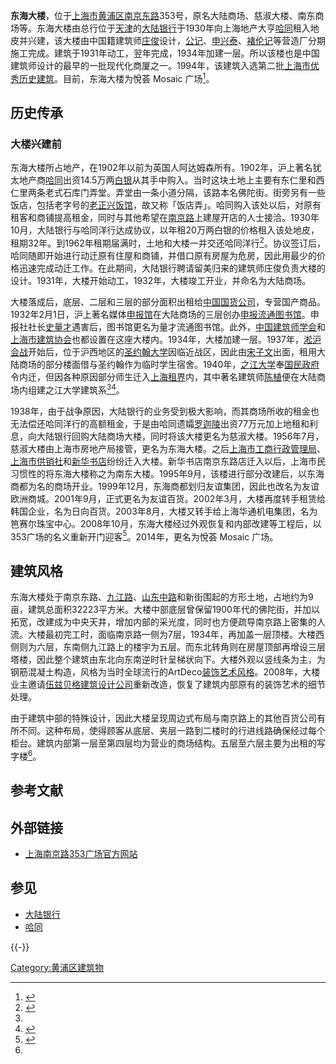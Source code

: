 {{Coord|31|13|19|N|121|28|44|E|display=title}}
{{Infobox Modern Building
|image             = 353_Plaza_Shanghai.JPG
|caption           = 
|name              = 东海大楼
|location_town     = [[上海市|上海市]][[黄浦区|黄浦区]]
|location_country  = {{PRC}}
|owner= 353广场
|architect         = [[庄俊|庄俊]]
|client            = [[公记营造厂|公记营造厂]]<br>[[申兴泰营造厂|申兴泰营造厂]]<br>[[褚伦记营造厂|褚伦记营造厂]]
|construction_start_date= 1931年
|completion_date   = 1932年
|cost              = 
|style             = 装饰主义
}}
{{上海市优秀历史建筑
|省区市 = 上海市
|名称 = 慈淑大楼
|图片 = [[File:Shanghai_-_Nanjing_Road_(6275637199).jpg|283px]]
|编号 = A-Ⅲ-027
|时代 = 1932年
|所在 = [[上海市|上海市]][[黄浦区|黄浦区]]
|公布 = 1994年2月15日
}}
{{Location map+|China Shanghai|width=220|caption='''东海大楼'''在上海市的位置|float=right|places=
{{Location map~|China Shanghai|lat_deg=31|lat_min=13|lat_sec=19|lon_deg=121|lon_min=28|lon_sec=44|position=top|label='''东海大楼'''|label_size=105}}
{{Location map~|China Shanghai|lat_deg=31|lat_min=6|lat_sec=53.4|lon_deg=120|lon_min=58|lon_sec=5.3|position=right|mark=blue pog.svg|label=淀山湖}}}}
'''东海大楼'''，位于[[上海市|上海市]][[黄浦区|黄浦区]][[南京东路_(上海市)|南京东路]]353号，原名大陆商场、慈淑大楼、南东商场等。东海大楼由总行位于[[天津|天津]]的[[大陆银行|大陆银行]]于1930年向上海地产大亨[[哈同|哈同]]租入地皮并兴建，该大楼由中国籍建筑师[[庄俊|庄俊]]设计，[[公记营造厂|公记]]、[[申兴泰营造厂|申兴泰]]、[[褚伦记营造厂|褚伦记]]等营造厂分期施工完成。建筑于1931年动工，翌年完成，1934年加建一层。所以该楼也是中国建筑师设计的最早的一批现代化商厦之一。1994年，该建筑入选第二批[[上海市优秀历史建筑|上海市优秀历史建筑]]。目前，东海大楼为悅荟 Mosaic 广场<ref>{{cite web | title = 77岁东海大楼换装讨好年轻人(图) | publisher = 晨报 | date = 2014-05-18 | url = http://www.jfdaily.com/shouye/focus/201405/t20140518_351902.html | accessdate = 2015-05-13 | language = zh | deadurl = yes | archiveurl = https://web.archive.org/web/20160304120101/http://www.jfdaily.com/shouye/focus/201405/t20140518_351902.html | archivedate = 2016-03-04 }}</ref>。

==历史传承==
===大楼兴建前===
东海大楼所占地产，在1902年以前为英国人阿达姆森所有。1902年，沪上著名犹太地产商[[哈同|哈同]]出资14.5万两[[银两|白银]]从其手中购入。当时这块土地上主要有东仁里和西仁里两条老式石库门弄堂。弄堂由一条小道分隔，该路本名佛陀街。街旁另有一些饭店，包括老字号的[[老正兴饭馆|老正兴饭馆]]，故又称「饭店弄」。哈同购入该处以后，对原有租客和商铺提高租金，同时与其他希望在[[南京路_(上海市)|南京路]]上建屋开店的人士接洽。1930年10月，大陆银行与哈同洋行达成协议，以年租20万两白银的价格租入该处地皮，租期32年。到1962年租期届满时，土地和大楼一并交还哈同洋行<ref name="dh1">{{cite web | title = 上海名建筑志>>欧美风情的沪滨广厦>>独特风格的大陆商场大楼（东海大楼） | publisher = 上海地方志办公室 | url = http://www.shtong.gov.cn/newsite/node2/node71994/node81772/node81774/node81784/userobject1ai108958.html | accessdate = 2011-11-07 | language = zh | archive-date = 2020-09-27 | archive-url = https://web.archive.org/web/20200927110455/http://www.shtong.gov.cn/Newsite/node2/node71994/node81772/node81774/node81784/userobject1ai108958.html }}</ref>。协议签订后，哈同随即开始进行动迁原有住屋和商铺，并借口原有房屋为危房，因此用最少的价格迅速完成动迁工作。在此期间，大陆银行聘请留美归来的建筑师庄俊负责大楼的设计。1931年，大楼开始动工，1932年，大楼竣工开业，并命名为大陆商场。

大楼落成后，底层、二层和三层的部分面积出租给[[中国国货公司|中国国货公司]]，专营国产商品。1932年2月1日，沪上著名媒体[[申报馆|申报馆]]在大陆商场的三层创办[[申报流通图书馆|申报流通图书馆]]。申报社社长[[史量才|史量才]]遇害后，图书馆更名为量才流通图书馆。此外，[[中国建筑师学会|中国建筑师学会]]和[[上海市建筑协会|上海市建筑协会]]也都设置在这座大楼内。1934年，大楼加建一层。1937年，[[淞沪会战|淞沪会战]]开始后，位于沪西地区的[[圣约翰大学_(上海)|圣约翰大学]]因临近战区，因此由[[宋子文|宋子文]]出面，租用大陆商场的部分楼面借与圣约翰作为临时学生宿舍。1940年，[[之江大学|之江大学]]奉[[国民政府|国民政府]]令内迁，但因各种原因部分师生迁入[[上海公共租界|上海租界]]内，其中著名建筑师[[陈植|陈植]]便在大陆商场内组建之江大学建筑系<ref name="dh2"/><ref>{{cite web| title =建筑泰斗陈植| publisher =清华大学百年校庆| date =2009-12-01| url =http://100.tsinghua.edu.cn/cn/infoSingleArticle.do?articleId=12731&columnId=| accessdate =2011-11-07| language =zh| deadurl =yes| archiveurl =https://archive.is/20120707023807/http://100.tsinghua.edu.cn/cn/infoSingleArticle.do?articleId=12731&columnId=| archivedate =2012-07-07}}</ref>。

1938年，由于战争原因，大陆银行的业务受到极大影响，而其商场所收的租金也无法偿还哈同洋行的高额租金，于是由哈同遗孀[[罗迦陵|罗迦陵]]出资77万元加上地租和利息，向大陆银行回购大陆商场大楼，同时将该大楼更名为慈淑大楼。1956年7月，慈淑大楼由上海市房地产局接管，更名为东海大楼。之后[[上海市工商行政管理局|上海市工商行政管理局]]、[[上海市供销社|上海市供销社]]和[[新华书店|新华书店]]纷纷迁入大楼。新华书店南京东路店迁入以后，上海市民习惯性的将东海大楼称之为南东大楼。1995年9月，该楼进行部分改建后，以东海商都为名的商场开业。1999年12月，东海商都划归友谊集团，因此也改名为友谊欧洲商城。2001年9月，正式更名为友谊百货。2002年3月，大楼再度转手租赁给韩国企业，名为日向百货。2003年8月，大楼又转手给上海华通机电集团，名为笆赛尔珠宝中心。2008年10月，东海大楼经过外观恢复和内部改建等工程后，以353广场的名义重新开门迎客<ref name="dh2">{{cite web | title = 大陆商场（曾用名：中国国货公司、慈淑大楼） | publisher = 上海近代文献馆 | date = 2009-03-18 | url = http://www.yplib.org.cn/structure/jdsh/bnsz/dg_74828_1.htm | accessdate = 2011-11-07 | language = zh | deadurl = yes | archiveurl = https://web.archive.org/web/20141122074649/http://www.yplib.org.cn/structure/jdsh/bnsz/dg_74828_1.htm | archivedate = 2014-11-22 }}</ref>。2014年，更名为悅荟 Mosaic 广场。

==建筑风格==
东海大楼处于南京东路、[[九江路_(上海)|九江路]]、[[山东中路_(上海)|山东中路]]和新街围起的方形土地，占地约为9亩，建筑总面积32223平方米。大楼中部底层曾保留1900年代的佛陀街，并加以拓宽，改建成为中央天井，增加内部的采光度，同时也方便疏导南京路上密集的人流。大楼最初完工时，面临南京路一侧为7层，1934年，再加盖一层顶楼。大楼西侧则为六层，东南侧九江路上的楼宇为五层。而东北转角则在房屋顶部再增设三层塔楼，因此整个建筑由东北向东南逆时针呈梯状向下。大楼外观以竖线条为主，为钢筋混凝土构造，风格为当时全球流行的ArtDeco[[装饰艺术风格|装饰艺术风格]]。2008年，大楼业主邀请[[伍兹贝格建筑设计公司|伍兹贝格建筑设计公司]]重新改造，恢复了建筑内部原有的装饰艺术的细节处理。

由于建筑中部的特殊设计，因此大楼呈现周边式布局与南京路上的其他百货公司有所不同。这种布局，使得顾客从底层、夹层一路到二楼时的行进线路确保经过每个柜台。建筑内部第一层至第四层均为营业的商场结构。五层至六层主要为出租的写字楼<ref name="dh1"/>。

==参考文献==
{{注脚}}

==外部链接==
*[https://web.archive.org/web/20111018055703/http://www.plaza353.com/view/index.php 上海南京路353广场官方网站]{{zh}}

==参见==
*[[大陆银行|大陆银行]]
*[[哈同|哈同]]

{{-}}
{{上海市第二批优秀历史建筑}}

[[Category:黄浦区建筑物|Category:黄浦区建筑物]]